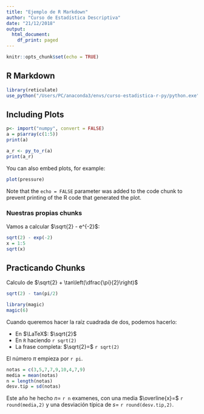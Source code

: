 ```yaml
---
title: "Ejemplo de R Markdown"
author: "Curso de Estadística Descriptiva"
date: "21/12/2018"
output:
  html_document:
    df_print: paged
---
```


```r
knitr::opts_chunk$set(echo = TRUE)
```

## R Markdown

```r
library(reticulate)
use_python("/Users/PC/anaconda3/envs/curso-estadistica-r-py/python.exe")

```

## Including Plots
```r
p<- import("numpy", convert = FALSE)
a = p$array(c(1:5))
print(a)
```
```r
a_r <- py_to_r(a)
print(a_r)
```

You can also embed plots, for example:

```r
plot(pressure)
```

Note that the `echo = FALSE` parameter was added to the code chunk to prevent printing of the R code that generated the plot.

### Nuestras propias chunks

Vamos a calcular $\sqrt{2} - e^{-2}$:
```r
sqrt(2) - exp(-2)
x = 1:5
sqrt(x)
```

## Practicando Chunks
Calculo de $\sqrt{2} + \tan\left(\dfrac{\pi}{2}\right)$
```r
sqrt(2) - tan(pi/2)

```

```r
library(magic)
magic(6)
```

Cuando queremos hacer la raíz cuadrada de dos, podemos hacerlo:

- En $\LaTeX$: $\sqrt{2}$
- En `R` haciendo `r sqrt(2)`
- La frase completa: $\sqrt{2}=$ `r sqrt(2)`

El número $\pi$ empieza por `r pi`.

```r
notas = c(3,5,7,7,9,10,4,7,9)
media = mean(notas)
n = length(notas)
desv.tip = sd(notas)
```

Este año he hecho $n=$ `r n` examenes, con una media $\overline{x}=$ `r round(media,2)` y una desviación típica de $s=$ `r round(desv.tip,2)`.
